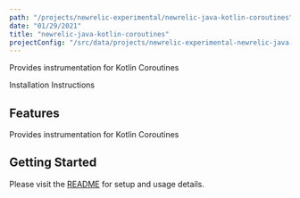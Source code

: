 ```yaml
---
path: "/projects/newrelic-experimental/newrelic-java-kotlin-coroutines"
date: "01/29/2021"
title: "newrelic-java-kotlin-coroutines"
projectConfig: "/src/data/projects/newrelic-experimental-newrelic-java-kotlin-coroutines.json"
---
```


<!-- Imports must occur at the top of the file -->

Provides instrumentation for Kotlin Coroutines

<Link to="https://github.com/newrelic-experimental/newrelic-java-kotlin-coroutines">Installation Instructions</Link>

## Features

Provides instrumentation for Kotlin Coroutines

## Getting Started

Please visit the [README](https://github.com/newrelic-experimental/newrelic-java-kotlin-coroutines#readme) for setup and usage details.
